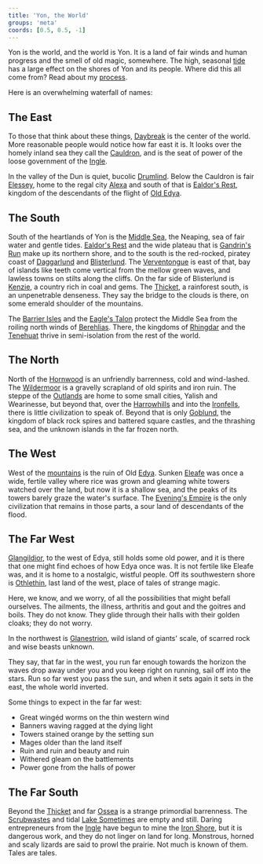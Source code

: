 ```yaml
---
title: 'Yon, the World'
groups: 'meta'
coords: [0.5, 0.5, -1]
---
```


Yon is the world, and the world is Yon. It is a land of fair winds and human progress and the smell of old magic, somewhere. The high, seasonal [tide]() has a large effect on the shores of Yon and its people. Where did this all come from? Read about my [process](about).

Here is an overwhelming waterfall of names:

## The East

To those that think about these things, [Daybreak]() is the center of the world. More reasonable people would notice how far east it is. It looks over the homely inland sea they call the [Cauldron](), and is the seat of power of the loose government of the [Ingle]().

In the valley of the Dun is quiet, bucolic [Drumlind](). Below the Cauldron is fair [Elessey](), home to the regal city [Alexa]() and south of that is [Ealdor's Rest](), kingdom of the descendants of the flight of [Old Edya](edya).

## The South

South of the heartlands of Yon is the [Middle Sea](), the Neaping, sea of fair water and gentle tides. [Ealdor's Rest]() and the wide plateau that is [Gandrin's Run]() make up its northern shore, and to the south is the red-rocked, piratey coast of [Daggarlund]() and [Blisterlund](). The [Verventongue]() is east of that, bay of islands like teeth come vertical from the mellow green waves, and lawless towns on stilts along the cliffs. On the far side of Blisterlund is [Kenzie](), a country rich in coal and gems. The [Thicket](), a rainforest south, is an unpenetrable denseness. They say the bridge to the clouds is there, on some emerald shoulder of the mountains.

The [Barrier Isles]() and the [Eagle's Talon]() protect the Middle Sea from the roiling north winds of [Berehlias](sea#). There, the kingdoms of [Rhingdar]() and the [Tenehuat]() thrive in semi-isolation from the rest of the world.

## The North

North of the [Hornwood]() is an unfriendly barrenness, cold and wind-lashed. The [Wildermoor]() is a gravelly scrapland of old spirits and iron ruin. The steppe of the [Outlands]() are home to some small cities, Yalish and Wearinesse, but beyond that, over the [Harrowhills]() and into the [Ironfells](), there is little civilization to speak of. Beyond that is only [Goblund](), the kingdom of black rock spires and battered square castles, and the thrashing sea, and the unknown islands in the far frozen north.

## The West

West of the [mountains]() is the ruin of Old [Edya](). Sunken [Eleafe](sea#) was once a wide, fertile valley where rice was grown and gleaming white towers watched over the land, but now it is a shallow sea, and the peaks of its towers barely graze the water's surface. The [Evening's Empire]() is the only civilization that remains in those parts, a sour land of descendants of the flood. 

## The Far West

[Glangildior](), to the west of Edya, still holds some old power, and it is there that one might find echoes of how Edya once was. It is not fertile like Eleafe was, and it is home to a nostalgic, wistful people. Off its southwestern shore is [Othlethin](), last land of the west, place of tales of strange magic. 

Here, we know, and we worry, of all the possibilities that might befall ourselves. The ailments, the illness, arthritis and gout and the goitres and boils. They do not know. They glide through their halls with their golden cloaks; they do not worry.

In the northwest is [Glanestrion](), wild island of giants' scale, of scarred rock and wise beasts unknown.

They say, that far in the west, you run far enough towards the horizon the waves drop away under you and you keep right on running, sail off into the stars. Run so far west you pass the sun, and when it sets again it sets in the east, the whole world inverted.

Some things to expect in the far far west:

- Great wingéd worms on the thin western wind
- Banners waving ragged at the dying light
- Towers stained orange by the setting sun
- Mages older than the land itself
- Ruin and ruin and beauty and ruin
- Withered gleam on the battlements
- Power gone from the halls of power

## The Far South

Beyond the [Thicket]() and far [Ossea]() is a strange primordial barrenness. The [Scrubwastes]() and tidal [Lake Sometimes]() are empty and still. Daring entrepreneurs from the [Ingle]() have begun to mine the [Iron Shore](), but it is dangerous work, and they do not linger on land for long. Monstrous, horned and scaly lizards are said to prowl the prairie. Not much is known of them. Tales are tales.